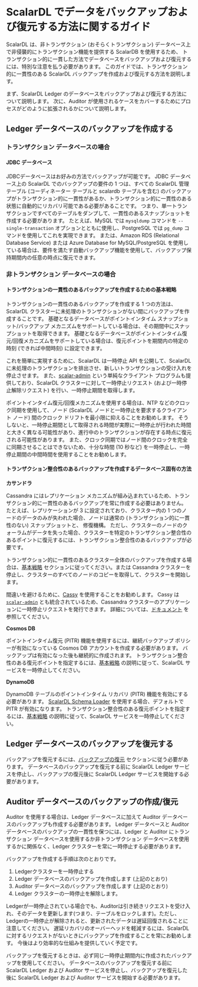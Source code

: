# ScalarDL でデータをバックアップおよび復元する方法に関するガイド


<TranslationBanner />

ScalarDL は、非トランザクション (おそらくトランザクション) データベース上で非侵襲的にトランザクション機能を提供する ScalarDB を使用するため、
トランザクション的に一貫した方法でデータベースをバックアップおよび復元するには、特別な注意を払う必要があります。
このガイドでは、トランザクション的に一貫性のある ScalarDL バックアップを作成および復元する方法を説明します。

まず、ScalarDL Ledger のデータベースをバックアップおよび復元する方法について説明します。 次に、Auditor が使用されるケースをカバーするためにプロセスがどのように拡張されるかについて説明します。

## Ledger データベースのバックアップを作成する

### トランザクション データベースの場合

#### JDBC データベース

JDBCデータベースはお好みの方法でバックアップが可能です。
JDBC データベース上の ScalarDL でのバックアップの要件の 1 つは、すべての ScalarDL 管理テーブル (コーディネーター テーブルと scalardb テーブルを含む) のバックアップがトランザクション的に一貫性があるか、トランザクション的に一貫性のある状態に自動的にリカバリ可能である必要があることです。
つまり、単一トランザクションですべてのテーブルをダンプして、一貫性のあるスナップショットを作成する必要があります。 たとえば、MySQL では `mysqldump` コマンドを `--single-transaction` オプションとともに使用し、PostgreSQL では `pg_dump` コマンドを使用してこれを実現できます。
または、Amazon RDS (Relational Database Service) または Azure Database for MySQL/PostgreSQL を使用している場合は、要件を満たす自動バックアップ機能を使用して、バックアップ保持期間内の任意の時点に復元できます。

### 非トランザクション データベースの場合

#### トランザクションの一貫性のあるバックアップを作成するための基本戦略

トランザクションの一貫性のあるバックアップを作成する 1 つの方法は、ScalarDL クラスターに未処理のトランザクションがない間にバックアップを作成することです。
基礎となるデータベースがポイントインタイム スナップショット/バックアップ メカニズムをサポートしている場合は、その期間中にスナップショットを取得できます。
基礎となるデータベースがポイントインタイム復元/回復メカニズムをサポートしている場合は、復元ポイントを期間内の特定の時刻 (できれば中間時刻) に設定できます。

これを簡単に実現するために、ScalarDL は一時停止 API を公開して、ScalarDL に未処理のトランザクションを排出させ、新しいトランザクションの受け入れを停止させます。
また、[scalar-admin](https://github.com/scalar-labs/scalar-admin) という単純なクライアント プログラムも提供しており、ScalarDL クラスターに対して一時停止リクエスト (および一時停止解除リクエスト) を行い、一時停止期間を取得します。

ポイントインタイム復元/回復メカニズムを使用する場合は、NTP などのクロック同期を使用して、ノード (ScalarDL ノードと一時停止を要求するクライアント ノード) 間のクロック ドリフトを最小限に抑えることをお勧めします。
そうしないと、一時停止期間として取得される時間が実際に一時停止が行われた時間と大きく異なる可能性があり、進行中のトランザクションが存在する時点に復元される可能性があります。
また、クロック同期ではノード間のクロックを完全に同期させることはできないため、十分な時間 (10 秒など) を一時停止し、一時停止期間の中間時間を使用することをお勧めします。

#### トランザクション整合性のあるバックアップを作成するデータベース固有の方法

**カサンドラ**

Cassandra にはレプリケーション メカニズムが組み込まれているため、トランザクション的に一貫性のあるバックアップを常に作成する必要はありません。
たとえば、レプリケーションが 3 に設定されており、クラスター内の 1 つのノードのデータのみが失われた場合、ノードは通常の (トランザクション的に一貫性のない) スナップショットと、 修復機構。
ただし、クラスターのノードのクォーラムがデータを失った場合、クラスターを特定のトランザクション整合性のあるポイントに復元するには、トランザクション整合性のあるバックアップが必要です。

トランザクション的に一貫性のあるクラスター全体のバックアップを作成する場合は、[基本戦略](#basic-strategy-to-create-a-transactionally-consistent-backup) セクションに従ってください。または
Cassandra クラスターを停止し、クラスターのすべてのノードのコピーを取得して、クラスターを開始します。

間違いを避けるために、[Cassy](https://github.com/scalar-labs/cassy) を使用することをお勧めします。
Cassy は [`scalar-admin`](https://github.com/scalar-labs/scalar-admin) とも統合されているため、Cassandra クラスターのアプリケーションに一時停止リクエストを発行できます。
詳細については、[ドキュメント](https://github.com/scalar-labs/cassy/blob/master/docs/getting-started.md#take-cluster-wide-consistent-backups) を参照してください。

**Cosmos DB**

ポイントインタイム復元 (PITR) 機能を使用するには、継続バックアップ ポリシーが有効になっている Cosmos DB アカウントを作成する必要があります。 バックアップは有効になった後も継続的に作成されます。
トランザクション整合性のある復元ポイントを指定するには、[基本戦略](#basic-strategy-to-create-a-transactionally-consistent-backup) の説明に従って、ScalarDL サービスを一時停止してください。

**DynamoDB**

DynamoDB テーブルのポイントインタイム リカバリ (PITR) 機能を有効にする必要があります。 [ScalarDL Schema Loader](https://github.com/scalar-labs/scalardl-schema-loader) を使用する場合、デフォルトで PITR が有効になります。
トランザクション整合性のある復元ポイントを指定するには、[基本戦略](#basic-strategy-to-create-a-transactionally-consistent-backup) の説明に従って、ScalarDL サービスを一時停止してください。

## Ledger データベースのバックアップを復元する

バックアップを復元するには、[バックアップの復元](https://scalardb.scalar-labs.com/docs/latest/backup-restore#restore-a-backup) セクションに従う必要があります。
データベースのバックアップを復元する前に ScalarDL Ledger サービスを停止し、バックアップの復元後に ScalarDL Ledger サービスを開始する必要があります。

## Auditor データベースのバックアップの作成/復元

Auditor を使用する場合は、Ledger データベースに加えて Auditor データベースのバックアップも作成する必要があります。
Ledger データベースと Auditor データベースのバックアップの一貫性を保つには、Ledger と Auditor にトランザクション データベースを使用するか非トランザクション データベースを使用するかに関係なく、Ledger クラスターを常に一時停止する必要があります。

バックアップを作成する手順は次のとおりです。
1. Ledgerクラスターを一時停止する
1. Ledger データベースのバックアップを作成します (上記のとおり)
1. Auditor データベースのバックアップを作成します (上記のとおり)
1. Ledger クラスターの一時停止を解除します。

Ledgerが一時停止されている場合でも、Auditorは引き続きリクエストを受け入れ、そのデータを更新します(つまり、テーブルをロックします)。ただし、Ledgerの一時停止が解除されると、更新されたデータは遅延回復されることに注意してください。
遅延リカバリのオーバーヘッドを軽減するには、ScalarDL に対するリクエストがないときにバックアップを作成することを常にお勧めします。
今後はより効率的な仕組みを提供していく予定です。

バックアップを復元するときは、必ず同じ一時停止期間内に作成されたバックアップを使用してください。
データベースのバックアップを復元する前に ScalarDL Ledger および Auditor サービスを停止し、バックアップを復元した後に ScalarDL Ledger および Auditor サービスを開始する必要があります。
